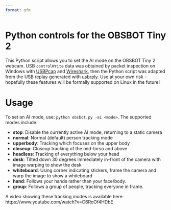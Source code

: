 ```yaml
---
format: gfm
---
```


<!-- README.md is generated from README.qmd. Please edit that file -->

# Python controls for the OBSBOT Tiny 2

<!-- badges: start -->
<!-- badges: end -->

This Python script allows you to set the AI mode on the OBSBOT Tiny 2 webcam. USB `controlWrite` data was obtained by packet inspection on Windows with [USBPcap](https://github.com/desowin/usbpcap) and [Wireshark](https://gitlab.com/wireshark/wireshark), then the Python script was adapted from the USB replay generated with [usbrply](https://github.com/JohnDMcMaster/usbrply). Use at your own risk - hopefully these features will be formally supported on Linux in the future!

# Usage

To set an AI mode, use: `python obsbot.py -ai <mode>`. The supported modes include:

* **stop**: Disable the currently active AI mode, returning to a static camera
* **normal**: Normal (default) person tracking mode
* **upperbody**: Tracking which focuses on the upper body
* **closeup**: Closeup tracking of the mid-torso and above
* **headless**: Tracking of everything below your head
* **desk**: Tilted down 30 degrees immediately in-front of the camera with image warping to show the desk
* **whiteboard**: Using corner indicating stickers, frame the camera and warp the image to show a whiteboard
* **hand**: Follows your hands rather than your face/body.
* **group**: Follows a group of people, tracking everyone in frame.

A video showing these tracking modes is available here: https://www.youtube.com/watch?v=C6RoOf4HDbE
